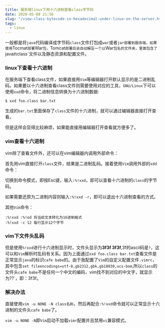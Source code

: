 ```yaml
---
title: 服务端linux下用十六进制查看class字节码
date: 2020-05-08 21:56
slug: "/view-class-bytecode-in-hexadecimal-under-linux-on-the-server.html"
tags:
  - linux
---
```


一般都是将`java`代码编译成字节码`class`文件打包成`war`或者`jar部署到服务端，如果使用`Tocmat`部署`War`包，`Tomcat`部署后会自动解压一个以`War`包名的文件夹，里面包含了`java`的`class`文件以及静态资源和配置文件。

### linux下查看十六进制
在服务端下查看class文件，如果直接用`Vim`等编辑器打开默认显示的是二进制乱码。如果要以十六进制查看class文件则需要使用对应的工具，`GNU/Linux`下可以使用`xxd`命令，将二进制信息转换为十六进制数据:

```
$ xxd foo.class bar.txt
```

生成的`bar.txt`里面保存了`class`文件的十六进制，就可以通过编辑器直接打开查看。

但是这样会显得比较麻烦，如果能直接用编辑器打开查看就方便多了。

### vim查看十六进制

vim除了查看文件外，还可以在vim编辑器内调用外部命令：

首先用vim直接打开`class`文件，结果是二进制乱码。接着使用`Vim`调用外部的`xdd`命令：

切换到命令模式，即按Esc键，输入`:%!xxd`，即可以查看十六进制的`class`的字节码。

如果需要还原为二进制内容则输入`:%!xxd -r`，即可以退出十六进制查看的方式。

其他`Vim`命令：

```
:%!xxd :%!od 将当前文本转化为16进制格式
:%!xxd -c 12 每行显示12个字节
```

### vim下文件头乱码

但是使用`%!xxd`进行十六进制显示时，文件头显示为**3f3f 3f3f**,3f的ascii码是`?`，这可以和`Vim`解析时乱码有关系。因为上面通过`xxd foo.class bar.txt`查看文件是正常显示`java`的标识`cafe babe`的。由于我配置了`Vim`的自定义配置文件`.vimrc`，其中包含`set fileencodings=utf-8,gb2312,gbk,gb18030,ucs-bom`,所以`class`的文件头`cafe babe`不是任何一个中文的编码，vim找不到对应的中文字，就显示为??`，即：3f3f。


### 解决办法
直接使用`vim -u NONE -N class名称`，然后再配合`:%!xxd`命令就可以正常显示十六进制的文件头`cafe babe`了。

`vim -u NONE -N`即`Vim`启动不加载`vimr`配置并且禁用`vi`兼容模式。



